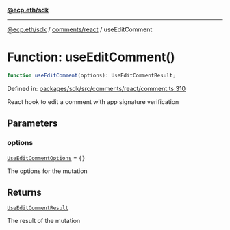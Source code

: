 [**@ecp.eth/sdk**](../../../index.mdx)

***

[@ecp.eth/sdk](/sdk-reference/index.mdx) / [comments/react](/sdk-reference/comments/react/index.mdx) / useEditComment

# Function: useEditComment()

```ts
function useEditComment(options): UseEditCommentResult;
```

Defined in: [packages/sdk/src/comments/react/comment.ts:310](https://github.com/ecp-eth/comments-monorepo/blob/main/packages/sdk/src/comments/react/comment.ts#L310)

React hook to edit a comment with app signature verification

## Parameters

### options

[`UseEditCommentOptions`](/sdk-reference/comments/react/type-aliases/UseEditCommentOptions.mdx) = `{}`

The options for the mutation

## Returns

[`UseEditCommentResult`](/sdk-reference/comments/react/type-aliases/UseEditCommentResult.mdx)

The result of the mutation
